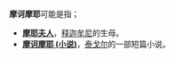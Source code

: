 '''摩诃摩耶'''可能是指；
* '''[[摩耶夫人|摩耶夫人]]'''，[[释迦牟尼|释迦牟尼]]的生母。
* '''[[摩诃摩耶_(小说)|摩诃摩耶 (小说)]]'''，[[泰戈尔|泰戈尔]]的一部短篇小说。

{{Disambig|cat=四字消歧义}}